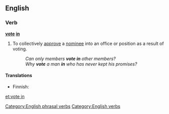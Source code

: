 ==English==

===Verb===

'''[[vote]] [[in]]'''

# {{context|transitive|or|intransitive}} To collectively [[approve]] a [[nominee]] into an office or position as a result of voting.
#: ''Can only members '''vote in''' other members?''
#: ''Why '''vote''' a man '''in''' who has never kept his promises?''

====Translations====
{{trans-top|to collectively approve a nominee}}
* Finnish: {{t+|fi|valita}}
{{trans-mid}}
{{trans-bottom}}

[[Category:English phrasal verbs]]
[[Category:English verbs]]

[[et:vote in]]